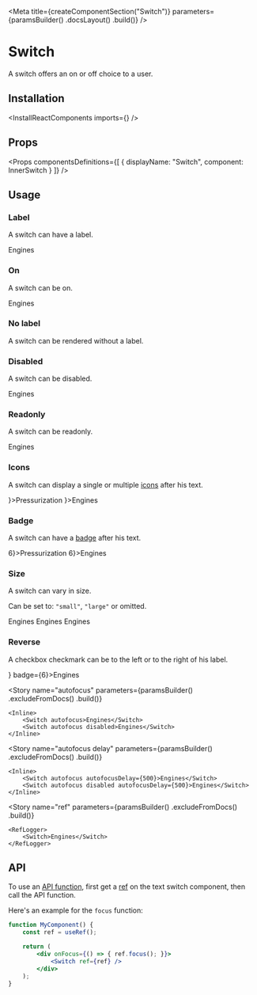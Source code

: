 
<Meta
    title={createComponentSection("Switch")}
    parameters={paramsBuilder()
        .docsLayout(<ReactComponentsLayout sourcePath="/packages/react-components/src/toggle/src" />)
        .build()}
/>

# Switch

A switch offers an on or off choice to a user.

## Installation

<InstallReactComponents imports={<Imports />} />

## Props

<Props
    componentsDefinitions={[
        { displayName: "Switch", component: InnerSwitch }
    ]}
/>

## Usage

### Label

A switch can have a label.

<Preview>
    <Story name="label">
        <Switch>Engines</Switch>
    </Story>
</Preview>

### On

A switch can be on.

<Preview>
    <Story name="on">
        <Switch defaultOn>Engines</Switch>
    </Story>
</Preview>


### No label

A switch can be rendered without a label.

<Preview>
    <Story name="no label">
        <Switch />
    </Story>
</Preview>

### Disabled

A switch can be disabled.

<Preview>
    <Story name="disabled">
        <Switch disabled>Engines</Switch>
    </Story>
</Preview>

### Readonly

A switch can be readonly.

<Preview>
    <Story name="readonly">
        <Switch readOnly>Engines</Switch>
    </Story>
</Preview>

### Icons

A switch can display a single or multiple [icons](?path=/docs/materials-icons--page) after his text.

<Preview>
    <Story name="icons">
        <Inline>
            <Switch icon={<LightbulbIcon />}>Pressurization</Switch>
            <Switch icon={<IconGroup><LightbulbIcon /><InfoIcon /></IconGroup>}>Engines</Switch>
        </Inline>
    </Story>
</Preview>

### Badge

A switch can have a [badge](?path=/docs/components-badge--default-story) after his text.

<Preview>
    <Story name="badge">
        <Inline>
            <Switch badge={<Badge>6</Badge>}>Pressurization</Switch>
            <Switch badge={<Badge variant="inline">6</Badge>}>Engines</Switch>
        </Inline>
    </Story>
</Preview>

### Size

A switch can vary in size.

Can be set to: `"small"`, `"large"` or omitted.

<Preview>
    <Story name="size">
        <Inline align="end">
            <Switch size="small">Engines</Switch>
            <Switch>Engines</Switch>
            <Switch size="large">Engines</Switch>
        </Inline>
    </Story>
</Preview>

### Reverse

A checkbox checkmark can be to the left or to the right of his label.

<Preview>
    <Story name="reverse">
        <Switch reverse icon={<InfoIcon />} badge={<Badge variant="inline">6</Badge>}>Engines</Switch>
    </Story>
</Preview>

<Story
    name="autofocus"
    parameters={paramsBuilder()
        .excludeFromDocs()
        .build()}
>
    <Inline>
        <Switch autofocus>Engines</Switch>
        <Switch autofocus disabled>Engines</Switch>
    </Inline>
</Story>

<Story
    name="autofocus delay"
    parameters={paramsBuilder()
        .excludeFromDocs()
        .build()}
>
    <Inline>
        <Switch autofocus autofocusDelay={500}>Engines</Switch>
        <Switch autofocus disabled autofocusDelay={500}>Engines</Switch>
    </Inline>
</Story>

<Story
    name="ref"
    parameters={paramsBuilder()
        .excludeFromDocs()
        .build()}
>
    <RefLogger>
        <Switch>Engines</Switch>
    </RefLogger>
</Story>

## API

To use an [API function](https://developer.mozilla.org/en-US/docs/Web/API/HTMLInputElement#Methods), first get a [ref](https://reactjs.org/docs/refs-and-the-dom.html) on the text switch component, then call the API function.

Here's an example for the `focus` function:

```jsx dark
function MyComponent() {
    const ref = useRef();

    return (
        <div onFocus={() => { ref.focus(); }}>
            <Switch ref={ref} />
        </div>
    );
}

